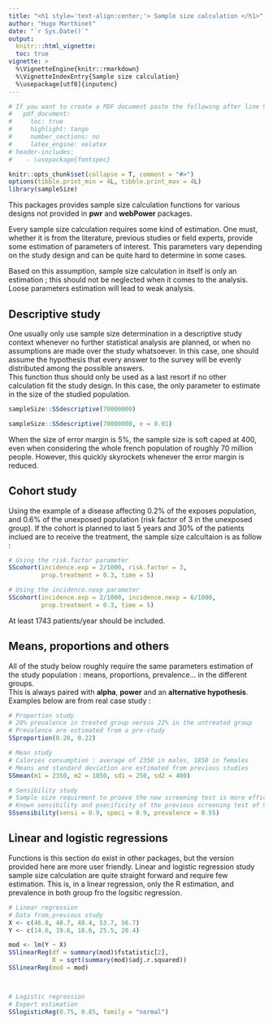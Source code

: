```yaml
---
title: "<h1 style='text-align:center;'> Sample size calculation </h1>"
author: "Hugo Marthinet"
date: "`r Sys.Date()`"
output:
  knitr:::html_vignette:
  toc: true
vignette: >
  %\VignetteEngine{knitr::rmarkdown}
  %\VignetteIndexEntry{Sample size calculation}
  %\usepackage[utf8]{inputenc}
---
```


\setmainfont{Calibri Light}

```r

# If you want to create a PDF document paste the following after line 9 above:
#   pdf_document:
#     toc: true
#     highlight: tango
#     number_sections: no
#     latex_engine: xelatex    
# header-includes: 
#    - \usepackage{fontspec}

knitr::opts_chunk$set(collapse = T, comment = "#>")
options(tibble.print_min = 4L, tibble.print_max = 4L)
library(sampleSize)
```

This packages provides sample size calculation functions for various designs not provided in **pwr** and **webPower** packages. \

Every sample size calculation requires some kind of estimation. One must, whether it is from the literature, previous studies or field experts, provide some estimation of 
parameters of interest. This parameters vary depending on the study design and can be quite hard to determine in some cases. \

Based on this assumption, sample size calculation in itself is only an estimation ; this should not be neglected when it comes to the analysis. 
Loose parameters estimation will lead to weak analysis.


## Descriptive study

One usually only use sample size determination in a descriptive study context whenever no further statistical analysis are planned, or when no assumptions are made over the study whatsoever.
In this case, one should assume the hypothesis that every answer to the survey will be evenly distributed among the possible answers.\
This function thus should only be used as a last resort if no other calculation fit the study design. In this case, the only parameter to estimate in the size of the studied population.

```r
sampleSize::SSdescriptive(70000000)

sampleSize::SSdescriptive(70000000, e = 0.01)
```

When the size of error margin is 5%, the sample size is soft caped at 400, even when considering the whole french population of roughly 70 million people.
However, this quickly skyrockets whenever the error margin is reduced.

## Cohort study

Using the example of a disease affecting 0.2% of the exposes population, and 0.6% of the unexposed population (risk factor of 3 in the unexposed group).
If the cohort is planned to last 5 years and 30% of the patients inclued are to receive the treatment, the sample size calcultaion is as follow :

```r
# Using the risk.factor parameter
SScohort(incidence.exp = 2/1000, risk.factor = 3,
         prop.treatment = 0.3, time = 5)

# Using the incidence.nexp parameter
SScohort(incidence.exp = 2/1000, incidence.nexp = 6/1000, 
         prop.treatment = 0.3, time = 5)
```

At least 1743 patients/year should be included.

## Means, proportions and others

All of the study below roughly require the same parameters estimation of the study population : means, proportions, prevalence... in the different groups. \
This is always paired with **alpha**, **power** and an **alternative hypothesis**. Examples below are from real case study :

```r
# Proportion study
# 20% prevalence in treated group versus 22% in the untreated group
# Prevalence are estimated from a pre-study
SSproportion(0.20, 0.22)

# Mean study 
# Calories consumption : average of 2350 in males, 1850 in females
# Means and standard deviation are estimated from previous studies
SSmean(m1 = 2350, m2 = 1850, sd1 = 250, sd2 = 400)

# Sensibility study
# Sample size requirment to proove the new screening test is more efficatious then the previous one
# Known sensibility and psecificity of the previous screening test of 90%, prevalence estimated by experts of 55%
SSsensibility(sensi = 0.9, speci = 0.9, prevalence = 0.55)
```

## Linear and logistic regressions

Functions is this section do exist in other packages, but the version provided here are more user friendly. Linear and logistic regression study sample size calculation are quite 
straight forward and require few estimation. This is, in a linear regression, only the R estimation, and prevalence in both group fro the logsitic regression.

```r
# Linear regression
# Data from,previous study
X <- c(46.8, 48.7, 48.4, 53.7, 56.7)
Y <- c(14.6, 19.6, 18.6, 25.5, 20.4)

mod <- lm(Y ~ X)
SSlinearReg(df = summary(mod)$fstatistic[2],
            R = sqrt(summary(mod)$adj.r.squared))
SSlinearReg(mod = mod)



# Logistic regression
# Expert estimation
SSlogisticReg(0.75, 0.85, family = "normal")
```
